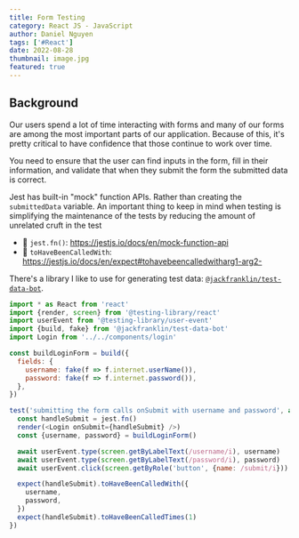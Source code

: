 ```yaml
---
title: Form Testing
category: React JS - JavaScript
author: Daniel Nguyen
tags: ['#React']
date: 2022-08-28
thumbnail: image.jpg
featured: true
---
```


## Background

Our users spend a lot of time interacting with forms and many of our forms are
among the most important parts of our application. Because of this, it's
pretty critical to have confidence that those continue to work over time.

You need to ensure that the user can find inputs in the form, fill in their
information, and validate that when they submit the form the submitted data is
correct.

Jest has built-in "mock" function APIs. Rather than creating the `submittedData`
variable. An important thing to keep in mind when testing is simplifying the maintenance
of the tests by reducing the amount of unrelated cruft in the test

- 📜 `jest.fn()`: https://jestjs.io/docs/en/mock-function-api
- 📜 `toHaveBeenCalledWith`:
  https://jestjs.io/docs/en/expect#tohavebeencalledwitharg1-arg2-

There's a library I like to use for generating test data:
[`@jackfranklin/test-data-bot`](https://www.npmjs.com/package/@jackfranklin/test-data-bot).

```javascript
import * as React from 'react'
import {render, screen} from '@testing-library/react'
import userEvent from '@testing-library/user-event'
import {build, fake} from '@jackfranklin/test-data-bot'
import Login from '../../components/login'

const buildLoginForm = build({
  fields: {
    username: fake(f => f.internet.userName()),
    password: fake(f => f.internet.password()),
  },
})

test('submitting the form calls onSubmit with username and password', async () => {
  const handleSubmit = jest.fn()
  render(<Login onSubmit={handleSubmit} />)
  const {username, password} = buildLoginForm()

  await userEvent.type(screen.getByLabelText(/username/i), username)
  await userEvent.type(screen.getByLabelText(/password/i), password)
  await userEvent.click(screen.getByRole('button', {name: /submit/i}))

  expect(handleSubmit).toHaveBeenCalledWith({
    username,
    password,
  })
  expect(handleSubmit).toHaveBeenCalledTimes(1)
})
```
